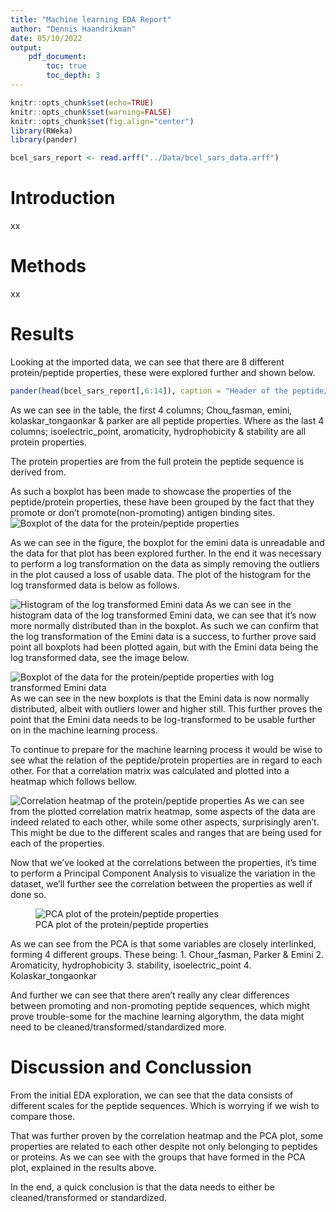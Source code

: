 ```yaml
---
title: "Machine learning EDA Report"
author: "Dennis Haandrikman"
date: 05/10/2022
output:
    pdf_document:
        toc: true
        toc_depth: 3
---
```

```r
knitr::opts_chunk$set(echo=TRUE)
knitr::opts_chunk$set(warning=FALSE)
knitr::opts_chunk$set(fig.align="center")
library(RWeka)
library(pander)
```

```r
bcel_sars_report <- read.arff("../Data/bcel_sars_data.arff")
```
\newpage
# Introduction
xx


\newpage
# Methods
xx


\newpage
# Results
Looking at the imported data, we can see that there are 8 different protein/peptide properties, these were explored further and shown below.
```r
pander(head(bcel_sars_report[,6:14]), caption = "Header of the peptide/protein properties")
```
As we can see in the table, the first 4 columns; Chou_fasman, emini, kolaskar_tongaonkar & parker are all peptide properties.
Where as the last 4 columns; isoelectric_point, aromaticity, hydrophobicity & stability are all protein properties.

The protein properties are from the full protein the peptide sequence is derived from.

As such a boxplot has been made to showcase the properties of the peptide/protein properties, these have been grouped by the fact that they promote or don't promote(non-promoting) antigen binding sites.
![Boxplot of the data for the protein/peptide properties](../Data/Images/Figure1.png)
\newpage

As we can see in the figure, the boxplot for the emini data is unreadable and the data for that plot has been explored further.
In the end it was necessary to perform a log transformation on the data as simply removing the outliers in the plot caused a loss of usable data. The plot of the histogram for the log transformed data is below as follows.


![Histogram of the log transformed Emini data](../Data/Images/Figure2.png)
\newpage
As we can see in the histogram data of the log transformed Emini data, we can see that it's now more normally distributed than in the boxplot. As such we can confirm that the log transformation of the Emini data is a success, to further prove said point all boxplots had been plotted again, but with the Emini data being the log transformed data, see the image below.


![Boxplot of the data for the protein/peptide properties with log transformed Emini data](../Data/Images/Figure3.png)
\newpage
As we can see in the new boxplots is that the Emini data is now normally distributed, albeit with outliers lower and higher still. This further proves the point that the Emini data needs to be log-transformed to be usable further on in the machine learning process.

To continue to prepare for the machine learning process it would be wise to see what the relation of the peptide/protein properties are in regard to each other. For that a correlation matrix was calculated and plotted into a heatmap which follows bellow.

![Correlation heatmap of the protein/peptide properties](../Data/Images/Figure4_heatmap.png)
\newpage
As we can see from the plotted correlation matrix heatmap, some aspects of the data are indeed related to each other, while some other aspects, surprisingly aren't. This might be due to the different scales and ranges that are being used for each of the properties.

Now that we've looked at the correlations between the properties, it's time to perform a Principal Component Analysis to visualize the variation in the dataset, we'll further see the correlation between the properties as well if done so.

![PCA plot of the protein/peptide properties](../Data/Images/Figure5.png)

As we can see from the PCA is that some variables are closely interlinked, forming 4 different groups. These being:
1. Chour_fasman, Parker & Emini
2. Aromaticity, hydrophobicity
3. stability, isoelectric_point
4. Kolaskar_tongaonkar

And further we can see that there aren't really any clear differences between promoting and non-promoting peptide sequences, which might prove trouble-some for the machine learning algorythm, the data might need to be cleaned/transformed/standardized more.


\newpage
# Discussion and Conclussion

From the initial EDA exploration, we can see that the data consists of different scales for the peptide sequences. Which is worrying if we wish to compare those.

That was further proven by the correlation heatmap and the PCA plot, some properties are related to each other despite not only belonging to peptides or proteins. As we can see with the groups that have formed in the PCA plot, explained in the results above.

In the end, a quick conclusion is that the data needs to either be cleaned/transformed or standardized.